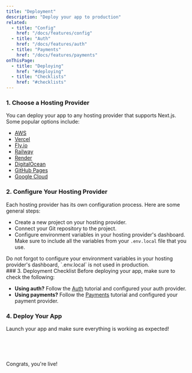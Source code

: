 ```yaml
---
title: "Deployment"
description: "Deploy your app to production"
related:
  - title: "Config"
    href: "/docs/features/config"
  - title: "Auth"
    href: "/docs/features/auth"
  - title: "Payments"
    href: "/docs/features/payments"
onThisPage:
  - title: "Deploying"
    href: "#deploying"
  - title: "Checklists"
    href: "#checklists"
---
```


<div id="deploying" />

### 1. Choose a Hosting Provider

You can deploy your app to any hosting provider that supports Next.js. Some popular options include:
- [AWS](https://aws.amazon.com/)
- [Vercel](https://vercel.com/)
- [Fly.io](https://fly.io)
- [Railway](https://railway.com)
- [Render](https://render.com/)
- [DigitalOcean](https://www.digitalocean.com/solutions/nextjs-hosting)
- [GitHub Pages](https://pages.github.com/)
- [Google Cloud](https://cloud.google.com/run)

### 2. Configure Your Hosting Provider
Each hosting provider has its own configuration process. Here are some general steps:

- Create a new project on your hosting provider.
- Connect your Git repository to the project.
- Configure environment variables in your hosting provider's dashboard. Make sure to include all the variables from your `.env.local` file that you use.

<Caution>
    Do not forgot to configure your environment variables in your hosting provider's dashboard, `.env.local` is not used in production.
</Caution>

<div id="checklists" />
### 3. Deployment Checklist
Before deploying your app, make sure to check the following:

- **Using auth?** Follow the [Auth](/docs/features/auth) tutorial and configured your auth provider.
- **Using payments?** Follow the [Payments](/docs/features/payments) tutorial and configured your payment provider.


### 4. Deploy Your App
Launch your app and make sure everything is working as expected!

<br />
<br />
<br />

<div className="flex items-center gap-4">
    <LuPartyPopper className="w-15 h-15 text-yellow-500" />
    <p className="text-2xl font-bold">Congrats, you're live!</p>
</div>









